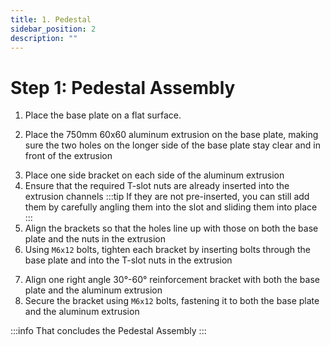 ```yaml
---
title: 1. Pedestal
sidebar_position: 2
description: ""
---
```



# Step 1: Pedestal Assembly

1. Place the base plate on a flat surface.
<AssemblyGuideImage src="pedestal/base-plate.png" alt="base" width="80%" />

2. Place the 750mm 60x60 aluminum extrusion on the base plate, making sure the two holes on the longer side of the base plate stay clear and in front of the extrusion
<AssemblyGuideImage src="pedestal/extrusion.png" alt="extrusion" width="20%" />

3. Place one side bracket on each side of the aluminum extrusion
4. Ensure that the required T-slot nuts are already inserted into the extrusion channels
:::tip
If they are not pre-inserted, you can still add them by carefully angling them into the slot and sliding them into place
:::
5. Align the brackets so that the holes line up with those on both the base plate and the nuts in the extrusion
6. Using `M6x12` bolts, tighten each bracket by inserting bolts through the base plate and into the T-slot nuts in the extrusion
<AssemblyGuideImage src="pedestal/side-brackets.png" alt="side" width="80%" />

7. Align one right angle 30°-60° reinforcement bracket with both the base plate and the aluminum extrusion
8. Secure the bracket using `M6x12` bolts, fastening it to both the base plate and the aluminum extrusion
<AssemblyGuideImage src="pedestal/reinforcement.png" alt="reinforcement" width="80%" />

:::info
That concludes the Pedestal Assembly
:::

